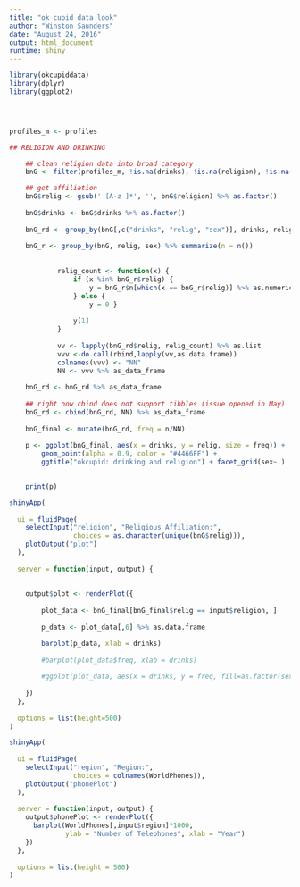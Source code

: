 ```yaml
---
title: "ok cupid data look"
author: "Winston Saunders"
date: "August 24, 2016"
output: html_document
runtime: shiny
---
```



```r

library(okcupiddata)
library(dplyr)
library(ggplot2)




profiles_m <- profiles

## RELIGION AND DRINKING

    ## clean religion data into broad category
    bnG <- filter(profiles_m, !is.na(drinks), !is.na(religion), !is.na(sex))

    ## get affiliation
    bnG$relig <- gsub(' [A-z ]*', '', bnG$religion) %>% as.factor()
    
    bnG$drinks <- bnG$drinks %>% as.factor()
    
    bnG_rd <- group_by(bnG[,c("drinks", "relig", "sex")], drinks, relig, sex) %>% summarize(n = n())
    
    bnG_r <- group_by(bnG, relig, sex) %>% summarize(n = n())
    
    
            relig_count <- function(x) {
                if (x %in% bnG_r$relig) {
                    y = bnG_r$n[which(x == bnG_r$relig)] %>% as.numeric
                } else {
                    y = 0 }
                
                y[1]
            }
            
            vv <- lapply(bnG_rd$relig, relig_count) %>% as.list
            vvv <-do.call(rbind,lapply(vv,as.data.frame))
            colnames(vvv) <- "NN"
            NN <- vvv %>% as_data_frame
    
    bnG_rd <- bnG_rd %>% as_data_frame
            
    ## right now cbind does not support tibbles (issue opened in May)
    bnG_rd <- cbind(bnG_rd, NN) %>% as_data_frame
    
    bnG_final <- mutate(bnG_rd, freq = n/NN)
    
    p <- ggplot(bnG_final, aes(x = drinks, y = relig, size = freq)) +
        geom_point(alpha = 0.9, color = "#4466FF") +
        ggtitle("okcupid: drinking and religion") + facet_grid(sex~.)
    

    print(p)

```



```r
shinyApp(
  
  ui = fluidPage(
    selectInput("religion", "Religious Affiliation:", 
                choices = as.character(unique(bnG$relig))),
    plotOutput("plot")
  ),
  
  server = function(input, output) {
      
    
    output$plot <- renderPlot({
        
        plot_data <- bnG_final[bnG_final$relig == input$religion, ]
    
        p_data <- plot_data[,6] %>% as.data.frame

        barplot(p_data, xlab = drinks)
        
        #barplot(plot_data$freq, xlab = drinks)
        
        #ggplot(plot_data, aes(x = drinks, y = freq, fill=as.factor(sex))) + geom_bar(stat = "identity")
        
    })
  },
  
  options = list(height=500)
)
```


```r
shinyApp(
  
  ui = fluidPage(
    selectInput("region", "Region:", 
                choices = colnames(WorldPhones)),
    plotOutput("phonePlot")
  ),
  
  server = function(input, output) {
    output$phonePlot <- renderPlot({
      barplot(WorldPhones[,input$region]*1000, 
              ylab = "Number of Telephones", xlab = "Year")
    })
  },
  
  options = list(height = 500)
)
```
